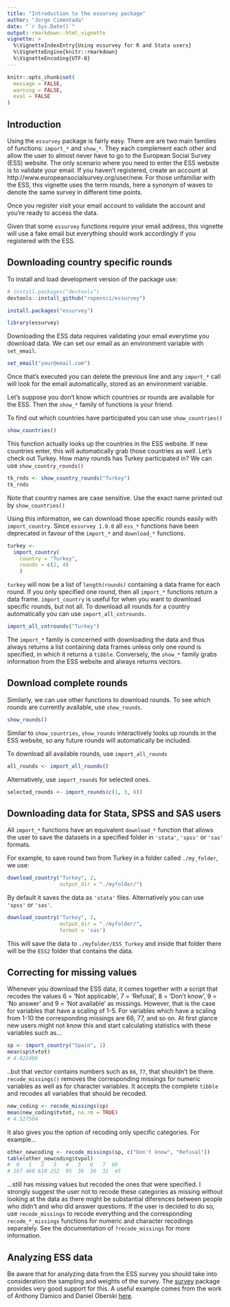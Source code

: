 ---
title: "Introduction to the essurvey package"
author: "Jorge Cimentada"
date: "`r Sys.Date()`"
output: rmarkdown::html_vignette
vignette: >
  %\VignetteIndexEntry{Using essurvey for R and Stata users}
  %\VignetteEngine{knitr::rmarkdown}
  %\VignetteEncoding{UTF-8}
---

```{r, echo = FALSE}
knitr::opts_chunk$set(
  message = FALSE,
  warning = FALSE,
  eval = FALSE
)
```

## Introduction

Using the `essurvey` package is fairly easy. There are are two main families of functions: `import_*` and `show_*`. They each complement each other and allow the user to almost never have to go to the European Social Survey (ESS) website. The only scenario where you need to enter the ESS website is to validate your email. If you haven't registered, create an account at http://www.europeansocialsurvey.org/user/new. For those unfamiliar with the ESS, this vignette uses the term rounds, here a synonym of waves to denote the same survey in different time points.

Once you register visit your email account to validate the account and you're ready to access the data.

Given that some `essurvey` functions require your email address, this vignette will use a fake email but everything should work accordingly if you registered with the ESS.

## Downloading country specific rounds

To install and load development version of the package use:
```{r}
# install.packages("devtools")
devtools::install_github("ropensci/essurvey")
```

<!-- to install the stable version from CRAN use: -->

```{r, echo = FALSE}
install.packages("essurvey")
```

```{r, echo = FALSE, eval = TRUE}
library(essurvey)
```

Downloading the ESS data requires validating your email everytime you download data. We can set our email as an environment variable with `set_email`.

```{r}
set_email("your@email.com")
```

Once that's executed you can delete the previous line and any `import_*` call will look for the email automatically, stored as an environment variable.

Let's suppose you don't know which countries or rounds are available for the ESS. Then the `show_*` family of functions is your friend.

To find out which countries have participated you can use `show_countries()`

```{r, eval = TRUE}
show_countries()
```

This function actually looks up the countries in the ESS website. If new countries enter, this will automatically grab those countries as well. Let's check out Turkey. How many rounds has Turkey participated in? We can use `show_country_rounds()`

```{r, eval = TRUE}
tk_rnds <- show_country_rounds("Turkey")
tk_rnds
```
Note that country names are case sensitive. Use the exact name printed out by `show_countries()`

Using this information, we can download those specific rounds easily with `import_country`. Since `essurvey 1.0.0` all `ess_*` functions have been deprecated in favour of the `import_*` and `download_*` functions.

```{r}
turkey <-
  import_country(
    country = "Turkey",
    rounds = c(2, 4)
    )
```

`turkey` will now be a list of `length(rounds)` containing a data frame for each round. If you only specified one round, then all `import_*` functions return a data frame. `import_country` is useful for when you want to download specific rounds, but not all. To download all rounds for a country automatically you can use `import_all_cntrounds`.

```{r}
import_all_cntrounds("Turkey")
```

The `import_*` family is  concerned with downloading the data and thus always returns a list containing data frames unless only one round is specified, in which it returns a `tibble`. Conversely, the `show_*` family grabs information from the ESS website and always returns vectors.

## Download complete rounds

Similarly, we can use other functions to download rounds. To see which rounds are currently available, use `show_rounds`.

```{r, eval = TRUE}
show_rounds()
```

Similar to `show_countries`, `show_rounds` interactively looks up rounds in the ESS website, so any future rounds will automatically be included.

To download all available rounds, use `import_all_rounds`

```{r}
all_rounds <- import_all_rounds()
```

Alternatively, use `import_rounds` for selected ones.

```{r}
selected_rounds <- import_rounds(c(1, 3, 6))
```

## Downloading data for Stata, SPSS and SAS users

All `import_*` functions have an equivalent `download_*` function that allows the user to save the datasets in a specified folder in `'stata'`, `'spss'` or `'sas'` formats.

For example, to save round two from Turkey in a folder called `./my_folder`, we use:

```{r}
download_country("Turkey", 2,
                 output_dir = "./myfolder/")
```

By default it saves the data as `'stata'` files. Alternatively you can use `'spss'` or `'sas'`.

```{r}
download_country("Turkey", 2,
                 output_dir = "./myfolder/",
                 format = 'sas')
```

This will save the data to `./myfolder/ESS_Turkey` and inside that folder there will be the `ESS2` folder that contains the data.

## Correcting for missing values

Whenever you download the ESS data, it comes together with a script that recodes the values 6 = 'Not applicable', 7 = 'Refusal', 8 = 'Don't know', 9 = 'No answer' and 9 = 'Not available' as missings. However, that is the case for variables that have a scaling of 1-5. For variables which have a scaling from 1-10 the corresponding missings are 66, 77, and so on. At first glance new users might not know this and start calculating statistics with these variables such as...

```{r}
sp <- import_country("Spain", 1)
mean(sp$tvtot)
# 4.622406
```

..but that vector contains numbers such as `66`, `77`, that shouldn't be there. `recode_missings()` removes the corresponding missings for numeric variables as well as for character variables. It accepts the complete `tibble` and recodes all variables that should be recoded.

```{r}
new_coding <- recode_missings(sp)
mean(new_coding$tvtot, na.rm = TRUE)
# 4.527504
```

It also gives you the option of recoding only specific categories. For example...

```{r}
other_newcoding <- recode_missings(sp, c("Don't know", "Refusal"))
table(other_newcoding$tvpol)
#  0   1   2   3   4   5   6   7  66 
# 167 460 610 252  95  36  26  31  45 
```

...still has missing values but recoded the ones that were specified. I strongly suggest the user not to recode these categories as missing without looking at the data as there might be substantial diferences between people who didn't and who did answer questions. If the user is decided to do so, use `recode_missings` to recode everything and the corresponding `recode_*_missings` functions for numeric and character recodings separately. See the documentation of `?recode_missings` for more information.

## Analyzing ESS data

Be aware that for analyzing data from the ESS survey you should take into consideration the sampling and weights of the survey. The [survey](http://r-survey.r-forge.r-project.org/survey/) package provides very good support for this. A useful example comes from the work of Anthony Damico and Daniel Oberski [here](http://asdfree.com/european-social-survey-ess.html).

